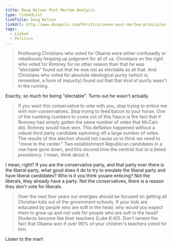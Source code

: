 ```yaml
---
title: Doug Wilson Post Mortem Analysis
type: linkedList
linkTitle: Doug Wilson
linkUrl: http://www.dougwils.com/Politics/seven-post-mortem-principles.html
tags:
  - Linked
  - Politics
---
```


> Professing Christians who voted for Obama were either confusedly or rebelliously heaping up judgment for all of us. Christians on the right who voted for Romney for no other reason than that he was "electable" found out that he was not as electable as all that. And Christians who voted for absolute ideological purity (which is, remember, a form of impurity) found out that that kind of purity wasn't in the running.

Exactly, so much for being "electable". Turns out he wasn't actually.

> If you want this conservative to vote with you, stop trying to entice me with non-conservatives. Stop trying to feed bacon to your horse. One of the numbing numbers to come out of this fiasco is the fact that if Romney had simply gotten the same number of votes that McCain did, Romney would have won. This deflation happened without a robust third party candidate siphoning off a large number of votes. The results of this election should not cause us to think we need to "move to the center." Two establishment Republican candidates in a row have gone down, and this second time the centrist _lost to a failed presidency_. I mean, think about it.

I mean, right? If you are the conservative party, and that party over there is the liberal party, what good does it do to try to emulate the liberal party and have liberal candidates? Who is it you think youare enticing? Not the liberals, they already have a party. Not the conservatives, there is a reason they don't vote for liberals.

> Over the next four years our energies should be focused on getting all Christian kids out of the government schools. If your kids are educated by people who are soft in the head, why would you expect them to grow up and not vote for people who are soft in the head? Students become like their teachers (Luke 6:40). Don't lament the fact that Obama won if over 90% of your children's teachers voted for him.

Listen to the man!
